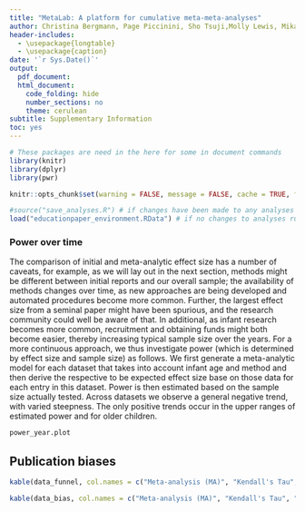 ```yaml
---
title: "MetaLab: A platform for cumulative meta-meta-analyses"
author: Christina Bergmann, Page Piccinini, Sho Tsuji,Molly Lewis, Mika Braginsky, Michael C. Frank, and Alejandrina Cristia 
header-includes:
  - \usepackage{longtable}
  - \usepackage{caption}
date: '`r Sys.Date()`'
output:
  pdf_document:
  html_document:
    code_folding: hide
    number_sections: no
    theme: cerulean
subtitle: Supplementary Information
toc: yes
---
```


```r
# These packages are need in the here for some in document commands
library(knitr)
library(dplyr)
library(pwr)

knitr::opts_chunk$set(warning = FALSE, message = FALSE, cache = TRUE, fig.pos = "T")

#source("save_analyses.R") # if changes have been made to any analyses run this, comment below
load("educationpaper_environment.RData") # if no changes to analyses run this, comment above
```


### Power over time

The comparison of initial and meta-analytic effect size has a number of caveats, for example, as we will lay out in the next section, methods might be different between initial reports and our overall sample; the availability of methods changes over time, as new approaches are being developed and automated procedures become more common. Further, the largest effect size from a seminal paper might have been spurious, and the research community could well be aware of that. In additional, as infant research becomes more common, recruitment and obtaining funds might both become easier, thereby increasing typical sample size over the years. 
For a more continuous approach, we thus investigate power (which is determined by effect size and sample size) as follows. We first generate a meta-analytic model for each dataset that takes into account infant age and method and then derive the respective to be expected effect size base on those data for each entry in this dataset. Power is then estimated based on the sample size actually tested. 
Across datasets we observe a general negative trend, with varied steepness. The only positive trends occur in the upper ranges of estimated power and for older children. 

```r
power_year.plot
```

## Publication biases


```r
kable(data_funnel, col.names = c("Meta-analysis (MA)", "Kendall's Tau", "p-value"), digits = 2, caption = "Non-parametric test for funnel plot assymmetry. A significant value indicates bias.")
```


```r
kable(data_bias, col.names = c("Meta-analysis (MA)", "Kendall's Tau", "p-value"), digits = 2, caption = "Non-parametric correlations between sample sizes and effect sizes for each dataset. A significant value indicates bias.")
```